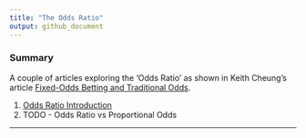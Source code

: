 ```yaml
---
title: "The Odds Ratio"
output: github_document
---
```


### Summary

A couple of articles exploring the 'Odds Ratio' as shown in  Keith Cheung's article [Fixed-Odds Betting and Traditional Odds](http://www.sportstradingnetwork.com/article/fixed-odds-betting-traditional-odds/).


1. [Odds Ratio Introduction](http://htmlpreview.github.io/?https://github.com/jamieayton/odds-ratio/blob/master/odds-ratio.html)
2. TODO - Odds Ratio vs Proportional Odds

***


